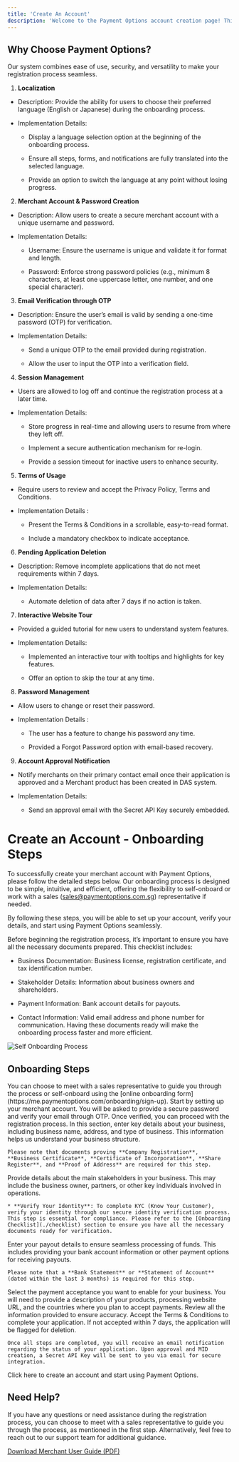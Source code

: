 ```yaml
---
title: 'Create An Account'
description: 'Welcome to the Payment Options account creation page! This platform is designed to provide merchants with an intuitive and secure process for setting up their accounts. Whether you are a small business owner or a large-scale enterprise the account creation process ensures a smooth and hassle-free onboarding experience tailored to your needs.'
---
```


## **Why Choose Payment Options?**

Our system combines ease of use, security, and versatility to make your registration process seamless.

1. **Localization**

* Description: Provide the ability for users to choose their preferred language (English or Japanese) during the onboarding process.

* Implementation Details:

  * Display a language selection option at the beginning of the onboarding process.

  * Ensure all steps, forms, and notifications are fully translated into the selected language.

  * Provide an option to switch the language at any point without losing progress.

2. **Merchant Account & Password Creation**

* Description: Allow users to create a secure merchant account with a unique username and password.

* Implementation Details:

  * Username: Ensure the username is unique and validate it for format and length.

  * Password: Enforce strong password policies (e.g., minimum 8 characters, at least one uppercase letter, one number, and one special character).

3. **Email Verification through OTP**

* Description: Ensure the user’s email is valid by sending a one-time password (OTP) for verification.

* Implementation Details:

  * Send a unique OTP to the email provided during registration.

  * Allow the user to input the OTP into a verification field.

4. **Session Management**

* Users are allowed to log off and continue the registration process at a later time.

* Implementation Details:

  * Store progress in real-time and allowing users to resume from where they left off.

  * Implement a secure authentication mechanism for re-login.

  * Provide a session timeout for inactive users to enhance security.

5. **Terms of Usage**

* Require users to review and accept the Privacy Policy, Terms and Conditions.

* Implementation Details :

  * Present the Terms & Conditions in a scrollable, easy-to-read format.

  * Include a mandatory checkbox to indicate acceptance.

6. **Pending Application Deletion**

* Description: Remove incomplete applications that do not meet requirements within 7 days.

* Implementation Details:

  * Automate deletion of data after 7 days if no action is taken.

7. **Interactive Website Tour**

* Provided a guided tutorial for new users to understand system features.

* Implementation Details:

  * Implemented an interactive tour with tooltips and highlights for key features.

  * Offer an option to skip the tour at any time.

8. **Password Management**

* Allow users to change or reset their password.

* Implementation Details :

  * The user has a feature to change his password any time.

  * Provided a Forgot Password option with email-based recovery.

9. **Account Approval Notification**

* Notify merchants on their primary contact email once their application is approved and a Merchant product has been created in DAS system.

* Implementation Details:

  * Send an approval email with the Secret API Key securely embedded.

# **Create an Account - Onboarding Steps**

To successfully create your merchant account with Payment Options, please follow the detailed steps below. Our onboarding process is designed to be simple, intuitive, and efficient, offering the flexibility to self-onboard or work with a sales (sales@paymentoptions.com.sg) representative if needed.

By following these steps, you will be able to set up your account, verify your details, and start using Payment Options seamlessly.

Before beginning the registration process, it’s important to ensure you have all the necessary documents prepared. This checklist includes:

* Business Documentation: Business license, registration certificate, and tax identification number.

* Stakeholder Details: Information about business owners and shareholders.

* Payment Information: Bank account details for payouts.

* Contact Information: Valid email address and phone number for communication.
  Having these documents ready will make the onboarding process faster and more efficient.

![Self Onboarding Process](/images/flows-createMAccount.svg)

## **Onboarding Steps**

<Steps>
  <Step title="Merchant Meeting with Sales Representative or Self-Onboarding">
    You can choose to meet with a sales representative to guide you through the process or self-onboard using the [online onboarding form](https://me.paymentoptions.com/onboarding/sign-up).
  </Step>

  <Step title="Create Your Merchant Account">
    Start by setting up your merchant account. You will be asked to provide a secure password and verify your email through OTP. Once verified, you can proceed with the registration process.
  </Step>

  <Step title="About Your Business">
    In this section, enter key details about your business, including business name, address, and type of business. This information helps us understand your business structure.

    Please note that documents proving **Company Registration**, **Business Certificate**, **Certificate of Incorporation**, **Share Register**, and **Proof of Address** are required for this step.
  </Step>

  <Step title="About Your Stakeholders">
    Provide details about the main stakeholders in your business. This may include the business owner, partners, or other key individuals involved in operations.

    * **Verify Your Identity**: To complete KYC (Know Your Customer), verify your identity through our secure identity verification process. This step is essential for compliance. Please refer to the [Onboarding Checklist](./checklist) section to ensure you have all the necessary documents ready for verification.
  </Step>

  <Step title="Payout Details">
    Enter your payout details to ensure seamless processing of funds. This includes providing your bank account information or other payment options for receiving payouts.

    Please note that a **Bank Statement** or **Statement of Account** (dated within the last 3 months) is required for this step.
  </Step>

  <Step title="Payment Methods">
    Select the payment acceptance you want to enable for your business. You will need to provide a description of your products, processing website URL, and the countries where you plan to accept payments.
  </Step>

  <Step title="Final Step">
    Review all the information provided to ensure accuracy. Accept the Terms & Conditions to complete your application. If not accepted within 7 days, the application will be flagged for deletion.

    Once all steps are completed, you will receive an email notification regarding the status of your application. Upon approval and MID creation, a Secret API Key will be sent to you via email for secure integration.
  </Step>
</Steps>

<Card title="Create an Account" icon="rocket" href="https://me.paymentoptions.com/onboarding/choose-account">
  Click here to create an account and start using Payment Options.
</Card>

## **Need Help?**

If you have any questions or need assistance during the registration process, you can choose to meet with a sales representative to guide you through the process, as mentioned in the first step. Alternatively, feel free to reach out to our support team for additional guidance.

[Download Merchant User Guide (PDF)](https://drive.google.com/file/d/1FmQVOM1YfX1trzHPHmdpWUM43DOaEtow/view?usp=drive_link)
